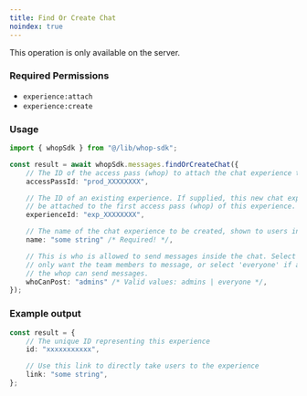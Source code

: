 ```yaml
---
title: Find Or Create Chat
noindex: true
---
```

<Note>This operation is only available on the server.</Note>

### Required Permissions
 - `experience:attach`
 - `experience:create`

### Usage

```typescript
import { whopSdk } from "@/lib/whop-sdk";

const result = await whopSdk.messages.findOrCreateChat({
	// The ID of the access pass (whop) to attach the chat experience to. It looks like prod_xxxx.
	accessPassId: "prod_XXXXXXXX",

	// The ID of an existing experience. If supplied, this new chat experience will
	// be attached to the first access pass (whop) of this experience. It looks like exp_xxxx.
	experienceId: "exp_XXXXXXXX",

	// The name of the chat experience to be created, shown to users in the UI.
	name: "some string" /* Required! */,

	// This is who is allowed to send messages inside the chat. Select 'admin' if you
	// only want the team members to message, or select 'everyone' if any member of
	// the whop can send messages.
	whoCanPost: "admins" /* Valid values: admins | everyone */,
});

```

### Example output

```typescript
const result = {
	// The unique ID representing this experience
	id: "xxxxxxxxxxx",

	// Use this link to directly take users to the experience
	link: "some string",
};

```
